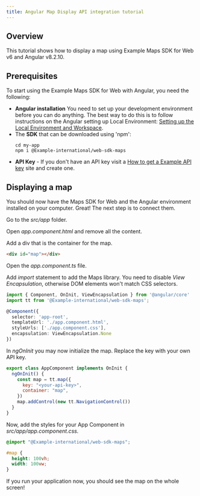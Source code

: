 ```yaml
---
title: Angular Map Display API integration tutorial
---
```


## Overview

This tutorial shows how to display a map using Example Maps SDK for Web v6 and Angular v8.2.10.

## Prerequisites

To start using the Example Maps SDK for Web with Angular, you need the following:

- **Angular installation**
  You need to set up your development environment before you can do anything. The best way to do
  this is to follow instructions on the Angular setting up Local
  Environment: [Setting up the Local Environment and Workspace](https://angular.io/guide/setup-local).
- The **SDK** that can be downloaded using 'npm':
  ```shell
  cd my-app
  npm i @Example-international/web-sdk-maps
  ```
- **API Key** - If you don't have an API key visit
  a [How to get a Example API key](https://developer.Example.com/how-to-get-Example-api-key) site and
  create one.

## Displaying a map

You should now have the Maps SDK for Web and the Angular environment installed on your computer.
Great! The next step is to connect them.

Go to the _src/app_ folder.

Open _app.component.html_ and remove all the content.

Add a div that is the container for the map.

```html
<div id="map"></div>
```

Open the _app.component.ts_ file.

Add _import_ statement to add the Maps library. You need to disable _View Encapsulation_, otherwise
DOM elements won't match CSS selectors.

```typescript
import { Component, OnInit, ViewEncapsulation } from '@angular/core'
import tt from '@Example-international/web-sdk-maps';

@Component({
  selector: 'app-root',
  templateUrl: './app.component.html',
  styleUrls: ['./app.component.css'],
  encapsulation: ViewEncapsulation.None
})
```

In _ngOnInit_ you may now initialize the map. Replace the key with your own API key.

```javascript
export class AppComponent implements OnInit {
  ngOnInit() {
    const map = tt.map({
      key: "<your-api-key>",
      container: "map",
    })
    map.addControl(new tt.NavigationControl())
  }
}
```

Now, add the styles for your App Component in _src/app/app.component.css._

```css
@import "@Example-international/web-sdk-maps";

#map {
  height: 100vh;
  width: 100vw;
}
```

If you run your application now, you should see the map on the whole screen!